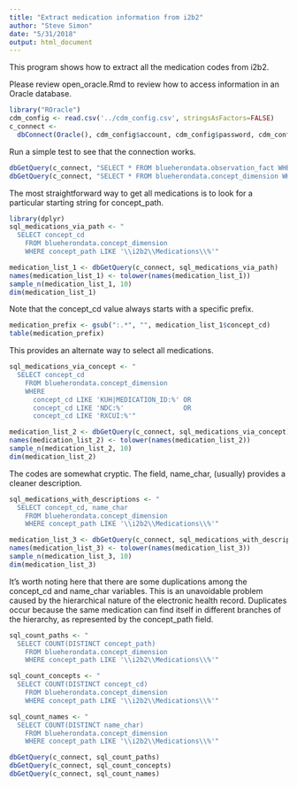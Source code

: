 ```yaml
---
title: "Extract medication information from i2b2"
author: "Steve Simon"
date: "5/31/2018"
output: html_document
---
```


This program shows how to extract all the medication codes from i2b2.

Please review open_oracle.Rmd to review how to access information in an Oracle database.


```r
library("ROracle")
cdm_config <- read.csv('../cdm_config.csv', stringsAsFactors=FALSE)
c_connect <-
  dbConnect(Oracle(), cdm_config$account, cdm_config$password, cdm_config$access)
```

Run a simple test to see that the connection works. 

```r
dbGetQuery(c_connect, "SELECT * FROM blueherondata.observation_fact WHERE rownum < 5")
dbGetQuery(c_connect, "SELECT * FROM blueherondata.concept_dimension WHERE rownum < 5")
```

The most straightforward way to get all medications is to look for a particular starting string for concept_path.

```r
library(dplyr)
sql_medications_via_path <- "
  SELECT concept_cd
    FROM blueherondata.concept_dimension 
    WHERE concept_path LIKE '\\i2b2\\Medications\\%'"

medication_list_1 <- dbGetQuery(c_connect, sql_medications_via_path)
names(medication_list_1) <- tolower(names(medication_list_1))
sample_n(medication_list_1, 10)
dim(medication_list_1)
```

Note that the concept_cd value always starts with a specific prefix.

```r
medication_prefix <- gsub(":.*", "", medication_list_1$concept_cd)
table(medication_prefix)
```

This provides an alternate way to select all medications.

```r
sql_medications_via_concept <- "
  SELECT concept_cd 
    FROM blueherondata.concept_dimension 
    WHERE 
      concept_cd LIKE 'KUH|MEDICATION_ID:%' OR
      concept_cd LIKE 'NDC:%'               OR
      concept_cd LIKE 'RXCUI:%'"

medication_list_2 <- dbGetQuery(c_connect, sql_medications_via_concept)
names(medication_list_2) <- tolower(names(medication_list_2))
sample_n(medication_list_2, 10)
dim(medication_list_2)
```

The codes are somewhat cryptic. The field, name_char, (usually) provides a cleaner description.

```r
sql_medications_with_descriptions <- "
  SELECT concept_cd, name_char
    FROM blueherondata.concept_dimension 
    WHERE concept_path LIKE '\\i2b2\\Medications\\%'"

medication_list_3 <- dbGetQuery(c_connect, sql_medications_with_descriptions)
names(medication_list_3) <- tolower(names(medication_list_3))
sample_n(medication_list_3, 10)
dim(medication_list_3)
```

It's worth noting here that there are some duplications among the concept_cd and name_char variables. This is an unavoidable problem caused by the hierarchical nature of the electronic health record. Duplicates occur because the same medication can find itself in different branches of the hierarchy, as represented by the concept_path field.

```r
sql_count_paths <- "
  SELECT COUNT(DISTINCT concept_path) 
    FROM blueherondata.concept_dimension 
    WHERE concept_path LIKE '\\i2b2\\Medications\\%'"

sql_count_concepts <- "
  SELECT COUNT(DISTINCT concept_cd)
    FROM blueherondata.concept_dimension 
    WHERE concept_path LIKE '\\i2b2\\Medications\\%'"

sql_count_names <- "
  SELECT COUNT(DISTINCT name_char) 
    FROM blueherondata.concept_dimension 
    WHERE concept_path LIKE '\\i2b2\\Medications\\%'"

dbGetQuery(c_connect, sql_count_paths)
dbGetQuery(c_connect, sql_count_concepts)
dbGetQuery(c_connect, sql_count_names)
```

